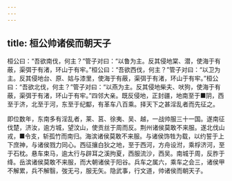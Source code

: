 ```yaml
---
---
---
```

title: 桓公帅诸侯而朝天子
---


桓公曰：“吾欲南伐，何主？”管子对曰：“以鲁为主。反其侵地棠、潜，使海于有蔽，渠弭于有渚，环山于有牢。”桓公曰：“吾欲西伐，何主？”管子对曰：“以卫为主。反其侵地台、原、姑与漆里，使海于有蔽，渠弭于有渚，环山于有牢。”桓公曰：“吾欲北伐，何主？”管子对曰：“以燕为主。反其侵地柴夫、吠狗，使海于有蔽，渠弭于有渚，环山于有牢。”四邻大亲。既反侵地，正封疆，地南至于■阴，西至于济，北至于河，东至于纪酅，有革车八百乘。择天下之甚淫乱者而先征之。

即位数年，东南多有淫乱者，莱、莒、徐夷、吴、越，一战帅服三十一国。遂南征伐楚，济汝，逾方城，望汶山，使贡丝于周而反。荆州诸侯莫敢不来服。遂北伐山戎，■令支，斩孤竹而南归。海滨诸侯莫敢不来服。与诸侯饰牲为载，以约誓于上下庶神，与诸侯戮力同心。西征攘白狄之地，至于西河，方舟设泭，乘桴济河，至于石枕。悬车束马，逾太行与辟耳之溪拘夏，西服流沙，西吴。南城于周，反胙于绛。岳滨诸侯莫敢不来服，而大朝诸侯于阳谷。兵车之属六，乘车之会三，诸侯甲不解累，兵不解翳，弢无弓，服无矢。隐武事，行文道，帅诸侯而朝天子。


